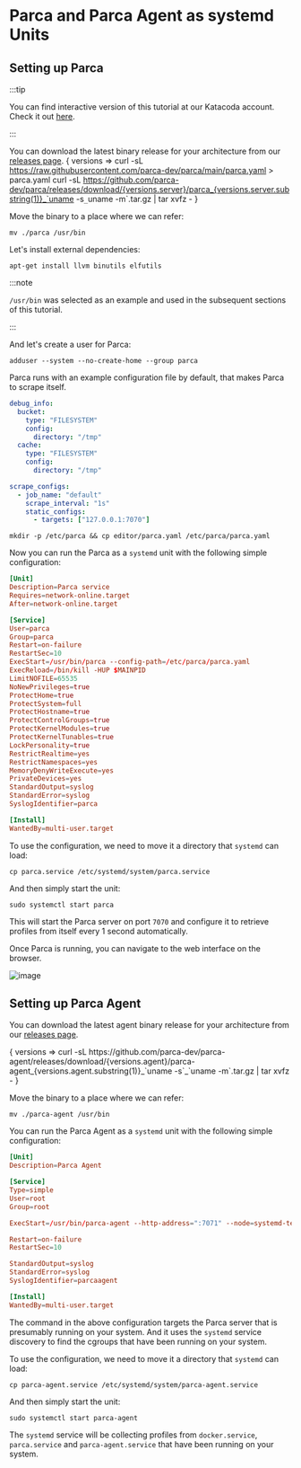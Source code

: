 # Parca and Parca Agent as systemd Units


## Setting up Parca

:::tip

You can find interactive version of this tutorial at our Katacoda account. Check it out [here](https://www.katacoda.com/parca/scenarios/systemd).

:::

You can download the latest binary release for your architecture from our [releases page](https://github.com/parca-dev/parca/releases).
<WithVersions language="bash">
  { versions =>
    <CodeBlock className="language-bash">
      curl -sL https://raw.githubusercontent.com/parca-dev/parca/main/parca.yaml > parca.yaml
      curl -sL https://github.com/parca-dev/parca/releases/download/{versions.server}/parca_{versions.server.substring(1)}_`uname -s`_`uname -m`.tar.gz | tar xvfz -
    </CodeBlock>
  }
</WithVersions>

Move the binary to a place where we can refer:
```shell
mv ./parca /usr/bin
```

Let's install external dependencies:
```
apt-get install llvm binutils elfutils
```

:::note

`/usr/bin` was selected as an example and used in the subsequent sections of this tutorial.

:::


And let's create a user for Parca:
```
adduser --system --no-create-home --group parca
```

Parca runs with an example configuration file by default, that makes Parca to scrape itself.

```yaml
debug_info:
  bucket:
    type: "FILESYSTEM"
    config:
      directory: "/tmp"
  cache:
    type: "FILESYSTEM"
    config:
      directory: "/tmp"

scrape_configs:
  - job_name: "default"
    scrape_interval: "1s"
    static_configs:
      - targets: ["127.0.0.1:7070"]
```

```
mkdir -p /etc/parca && cp editor/parca.yaml /etc/parca/parca.yaml
```

Now you can run the Parca as a `systemd` unit with the following simple configuration:
```toml
[Unit]
Description=Parca service
Requires=network-online.target
After=network-online.target

[Service]
User=parca
Group=parca
Restart=on-failure
RestartSec=10
ExecStart=/usr/bin/parca --config-path=/etc/parca/parca.yaml
ExecReload=/bin/kill -HUP $MAINPID
LimitNOFILE=65535
NoNewPrivileges=true
ProtectHome=true
ProtectSystem=full
ProtectHostname=true
ProtectControlGroups=true
ProtectKernelModules=true
ProtectKernelTunables=true
LockPersonality=true
RestrictRealtime=yes
RestrictNamespaces=yes
MemoryDenyWriteExecute=yes
PrivateDevices=yes
StandardOutput=syslog
StandardError=syslog
SyslogIdentifier=parca

[Install]
WantedBy=multi-user.target
```

To use the configuration, we need to move it a directory that `systemd` can load:
```shell
cp parca.service /etc/systemd/system/parca.service
```

And then simply start the unit:
```shell
sudo systemctl start parca
```

This will start the Parca server on port `7070` and configure it to retrieve profiles from itself every 1 second automatically.

Once Parca is running, you can navigate to the web interface on the browser.

<BrowserWindow>

![image](https://user-images.githubusercontent.com/8681572/133893063-8cc9fc8a-4d55-431d-80fc-6a2fe8de7019.png)

</BrowserWindow>

## Setting up Parca Agent

You can download the latest agent binary release for your architecture from our [releases page](https://github.com/parca-dev/parca-agent/releases).

<WithVersions language="bash">
  { versions =>
    <CodeBlock className="language-bash">
      curl -sL https://github.com/parca-dev/parca-agent/releases/download/{versions.agent}/parca-agent_{versions.agent.substring(1)}_`uname -s`_`uname -m`.tar.gz | tar xvfz -
    </CodeBlock>
  }
</WithVersions>

Move the binary to a place where we can refer:
```shell
mv ./parca-agent /usr/bin
```

You can run the Parca Agent as a `systemd` unit with the following simple configuration:
```toml
[Unit]
Description=Parca Agent

[Service]
Type=simple
User=root
Group=root

ExecStart=/usr/bin/parca-agent --http-address=":7071" --node=systemd-test --systemd-units=docker.service,parca.service,parca-agent.service --kubernetes=false --store-address=localhost:7070 --insecure

Restart=on-failure
RestartSec=10

StandardOutput=syslog
StandardError=syslog
SyslogIdentifier=parcaagent

[Install]
WantedBy=multi-user.target
```

The command in the above configuration targets the Parca server that is presumably running on your system. And it uses the `systemd` service discovery to find the cgroups that have been running on your system.

To use the configuration, we need to move it a directory that `systemd` can load:
```shell
cp parca-agent.service /etc/systemd/system/parca-agent.service
```

And then simply start the unit:
```shell
sudo systemctl start parca-agent
```

The `systemd` service will be collecting profiles from `docker.service`, `parca.service` and `parca-agent.service` that have been running on your system.
